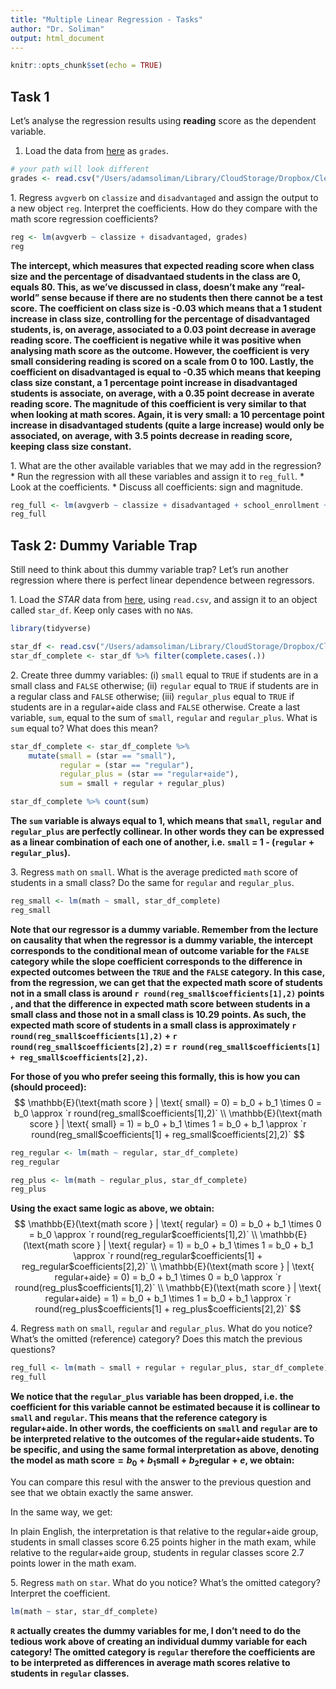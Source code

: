 ```yaml
---
title: "Multiple Linear Regression - Tasks"
author: "Dr. Soliman"
output: html_document
---
```


```r
knitr::opts_chunk$set(echo = TRUE)
```

## Task 1

Let's analyse the regression results using **reading** score as the dependent variable.

1. Load the data from [here](https://github.com/adamsoliman/IntroEconometrics/blob/master/data%20for%20tasks/grade5_isl.csv) as `grades`.

```r
# your path will look different
grades <- read.csv("/Users/adamsoliman/Library/CloudStorage/Dropbox/Clemson/Econometrics Course/data for tasks/grade5_isl.csv")
```

1\. Regress `avgverb` on `classize` and `disadvantaged` and assign the output to a new object `reg`. Interpret the coefficients. How do they compare with the math score regression coefficients?

```r
reg <- lm(avgverb ~ classize + disadvantaged, grades)
reg
```

**The intercept, which measures that expected reading score when class size and the percentage of disadvantaed students in the class are 0, equals 80. This, as we've discussed in class, doesn't make any "real-world" sense because if there are no students then there cannot be a test score. The coefficient on class size is -0.03 which means that a 1 student increase in class size, controlling for the percentage of disadvantaged students, is, on average, associated to a 0.03 point decrease in average reading score. The coefficient is negative while it was positive when analysing math score as the outcome. However, the coefficient is very small considering reading is scored on a scale from 0 to 100. Lastly, the coefficient on disadvantaged is equal to -0.35 which means that keeping class size constant, a 1 percentage point increase in disadvantaged students is associate, on average, with a 0.35 point decrease in averate reading score. The magnitude of this coefficient is very similar to that when looking at math scores. Again, it is very small: a 10 percentage point increase in disadvantaged students (quite a large increase) would only be associated, on average, with 3.5 points decrease in reading score, keeping class size constant.**

1\. What are the other available variables that we may add in the regression? 
  * Run the regression with all these variables and assign it to `reg_full`.
  * Look at the coefficients.
  * Discuss all coefficients: sign and magnitude.
  
```r
reg_full <- lm(avgverb ~ classize + disadvantaged + school_enrollment + female + religious, grades)
reg_full
```

## Task 2: Dummy Variable Trap

Still need to think about this dummy variable trap? Let's run another regression where there is perfect linear dependence between regressors.

1\. Load the *STAR* data from [here]("https://www.dropbox.com/s/bf1fog8yasw3wjj/star_data.csv?dl=1"), using `read.csv`, and assign it to an object called `star_df`. Keep only cases with no `NA`s.

```r
library(tidyverse)

star_df <- read.csv("/Users/adamsoliman/Library/CloudStorage/Dropbox/Clemson/Econometrics Course/data for tasks/star_data.csv")
star_df_complete <- star_df %>% filter(complete.cases(.))
```

2\. Create three dummy variables: (i) `small` equal to `TRUE` if students are in a small class and `FALSE` otherwise; (ii) `regular` equal to `TRUE` if students are in a regular class and `FALSE` otherwise; (iii) `regular_plus` equal to `TRUE` if students are in a regular+aide class and `FALSE` otherwise. Create a last variable, `sum`, equal to the sum of `small`, `regular` and `regular_plus`. What is `sum` equal to? What does this mean?

```r
star_df_complete <- star_df_complete %>%
    mutate(small = (star == "small"),
           regular = (star == "regular"),
           regular_plus = (star == "regular+aide"),
           sum = small + regular + regular_plus)

star_df_complete %>% count(sum)
```

**The `sum` variable is always equal to 1, which means that `small`, `regular` and `regular_plus` are perfectly collinear. In other words they can be expressed as a linear combination of each one of another, i.e. `small` = 1 - (`regular` + `regular_plus`).**

3\. Regress `math` on `small`. What is the average predicted `math` score of students in a small class? Do the same for `regular` and `regular_plus`.

```r
reg_small <- lm(math ~ small, star_df_complete)
reg_small
```

**Note that our regressor is a dummy variable. Remember from the lecture on causality that when the regressor is a dummy variable, the intercept corresponds to the conditional mean of outcome variable for the `FALSE` category while the slope coefficient corresponds to the difference in expected outcomes between the `TRUE` and the `FALSE` category. In this case, from the regression, we can get that the expected math score of students not in a small class is around `r round(reg_small$coefficients[1],2)` points , and that the difference in expected math score between students in a small class and those not in a small class is 10.29 points. As such, the expected math score of students in a small class is approximately `r round(reg_small$coefficients[1],2)` + `r round(reg_small$coefficients[2],2)` = `r round(reg_small$coefficients[1] + reg_small$coefficients[2],2)`.**

**For those of you who prefer seeing this formally, this is how you can (should proceed):**
$$
\mathbb{E}(\text{math score } | \text{ small} = 0) = b_0 + b_1 \times 0 = b_0 \approx `r round(reg_small$coefficients[1],2)` \\
\mathbb{E}(\text{math score } | \text{ small} = 1) = b_0 + b_1 \times 1 = b_0 + b_1 \approx `r round(reg_small$coefficients[1] + reg_small$coefficients[2],2)`
$$

```r
reg_regular <- lm(math ~ regular, star_df_complete)
reg_regular

reg_plus <- lm(math ~ regular_plus, star_df_complete)
reg_plus
```

**Using the exact same logic as above, we obtain:**
$$
\mathbb{E}(\text{math score } | \text{ regular} = 0) = b_0 + b_1 \times 0 = b_0 \approx `r round(reg_regular$coefficients[1],2)` \\
\mathbb{E}(\text{math score } | \text{ regular} = 1) = b_0 + b_1 \times 1 = b_0 + b_1 \approx `r round(reg_regular$coefficients[1] + reg_regular$coefficients[2],2)` \\
\mathbb{E}(\text{math score } | \text{ regular+aide} = 0) = b_0 + b_1 \times 0 = b_0 \approx `r round(reg_plus$coefficients[1],2)` \\
\mathbb{E}(\text{math score } | \text{ regular+aide} = 1) = b_0 + b_1 \times 1 = b_0 + b_1 \approx `r round(reg_plus$coefficients[1] + reg_plus$coefficients[2],2)`
$$


4\. Regress `math` on `small`, `regular` and `regular_plus`. What do you notice? What's the omitted (reference) category? Does this match the previous questions?

```r
reg_full <- lm(math ~ small + regular + regular_plus, star_df_complete)
reg_full
```

**We notice that the `regular_plus` variable has been dropped, i.e. the coefficient for this variable cannot be estimated because it is collinear to `small` and `regular`. This means that the reference category is regular+aide. In other words, the coefficients on `small` and `regular` are to be interpreted relative to the outcomes of the regular+aide students. To be specific, and using the same formal interpretation as above, denoting the model as $\text{math score} = b_0 + b_1 \text{small} + b_2 \text{regular} + e$, we obtain:**

\begin{align}
b_0 &= \mathbb{E}(\text{math score } | \text{ small} = 0 \text{ & } \text{ regular} = 0) \\
&= \mathbb{E}(\text{math score } | \text{ regular + aide} = 1) \\
&\approx `r round(reg_full$coefficients[1],2)`
\end{align}

You can compare this resul with the answer to the previous question and see that we obtain exactly the same answer.

In the same way, we get:

\begin{align}
b_1 &= \mathbb{E}(\text{math score } | \text{ small} = 1 \text{ & } \text{ regular} \in \{0,1\}) - \mathbb{E}(\text{math score } | \text{ small} = 0 \text{ & } \text{ regular} \in \{0,1\}) \\
&= b_0 + b_1 \times 1 + b_2 \times \text{regular} - (b_0 + b_1 \times 0 + b_2 \times \text{regular}) \\
&\approx `r round(reg_full$coefficients[2],2)`
\end{align}

\begin{align}
b_2 &= \mathbb{E}(\text{math score } | \text{ small} \in \{0,1\} \text{ & } \text{ regular} = 1) - \mathbb{E}(\text{math score } | \text{ small} \in \{0,1\} \text{ & } \text{ regular} = 0) \\
&= b_0 + b_1 \times \text{small} + b_2 \times 1 - (b_0 + b_1 \times \text{small} + b_2 \times 0) \\
&\approx `r round(reg_full$coefficients[3],2)`
\end{align}

In plain English, the interpretation is that relative to the regular+aide group, students in small classes score 6.25 points higher in the math exam, while relative to the regular+aide group, students in regular classes score 2.7 points lower in the math exam.

5\. Regress `math` on `star`. What do you notice? What's the omitted category? Interpret the coefficient.

```r
lm(math ~ star, star_df_complete)
```

**`R` actually creates the dummy variables for me, I don't need to do the tedious work above of creating an individual dummy variable for each category! The omitted category is `regular` therefore the coefficients are to be interpreted as differences in average math scores relative to students in `regular` classes.**

